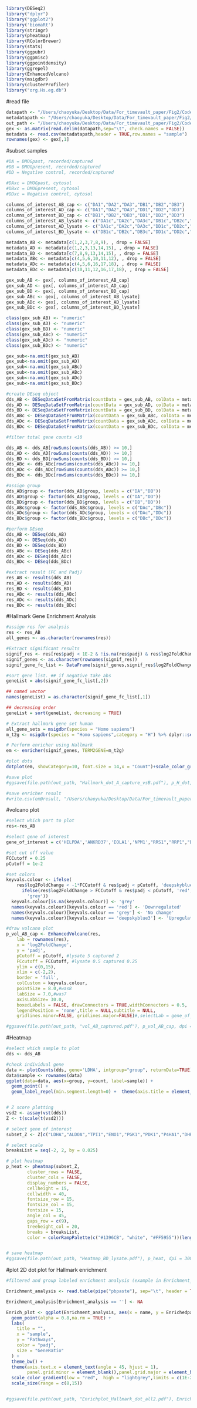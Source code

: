 

```r
library(DESeq2)
library("dplyr")
library("ggplot2")
library('biomaRt')
library(stringr)
library(pheatmap)
library(RColorBrewer)
library(stats)
library(ggpubr)
library(ggpmisc)
library(ggpointdensity)
library(ggrepel)
library(EnhancedVolcano)
library(msigdbr)
library(clusterProfiler)
library("org.Hs.eg.db")
```

#read file
```r
datapath <- "/Users/chaoyuka/Desktop/Data/For_timevault_paper/Fig2/Code/all_gex_matrix_genename.txt"
metadatapath <- "/Users/chaoyuka/Desktop/Data/For_timevault_paper/Fig2/Code/metadata_DMOG.csv"
out_path <- "/Users/chaoyuka/Desktop/Data/For_timevault_paper/Fig2/Code/"
gex <- as.matrix(read.delim(datapath,sep="\t", check.names = FALSE))
metadata <- read.csv(metadatapath,header = TRUE,row.names = "sample")
rownames(gex) <- gex[,1]
```


#subset samples
```r
#DA = DMOGpast, recorded/captured
#DB = DMOGpresent, recorded/captured
#DD = Negative control, recorded/captured

#DAxc = DMOGpast, cytosol
#DBxc = DMOGpresent, cytosol
#DDxc = Negative control, cytosol

columns_of_interest_AB_cap <- c("DA1","DA2","DA3","DB1","DB2","DB3")
columns_of_interest_AD_cap <- c("DA1","DA2","DA3","DD1","DD2","DD3")
columns_of_interest_BD_cap <- c("DB1","DB2","DB3","DD1","DD2","DD3")
columns_of_interest_AB_lysate <- c("DA1c","DA2c","DA3c","DB1c","DB2c","DB3c") # c means cytosol fraction
columns_of_interest_AD_lysate <- c("DA1c","DA2c","DA3c","DD1c","DD2c","DD3c")
columns_of_interest_BD_lysate <- c("DB1c","DB2c","DB3c","DD1c","DD2c","DD3c")

metadata_AB <- metadata[c(1,2,3,7,8,9), , drop = FALSE]
metadata_AD <- metadata[c(1,2,3,13,14,15), , drop = FALSE]
metadata_BD <- metadata[c(7,8,9,13,14,15), , drop = FALSE]
metadata_ABc <- metadata[c(4,5,6,10,11,12), , drop = FALSE]
metadata_ADc <- metadata[c(4,5,6,16,17,18), , drop = FALSE]
metadata_BDc <- metadata[c(10,11,12,16,17,18), , drop = FALSE]

gex_sub_AB <- gex[, columns_of_interest_AB_cap]
gex_sub_AD <- gex[, columns_of_interest_AD_cap]
gex_sub_BD <- gex[, columns_of_interest_BD_cap]
gex_sub_ABc <- gex[, columns_of_interest_AB_lysate]
gex_sub_ADc <- gex[, columns_of_interest_AD_lysate]
gex_sub_BDc <- gex[, columns_of_interest_BD_lysate]

class(gex_sub_AB) <- "numeric"
class(gex_sub_AD) <- "numeric"
class(gex_sub_BD) <- "numeric"
class(gex_sub_ABc) <- "numeric"
class(gex_sub_ADc) <- "numeric"
class(gex_sub_BDc) <- "numeric"

gex_sub<-na.omit(gex_sub_AB) 
gex_sub<-na.omit(gex_sub_AD) 
gex_sub<-na.omit(gex_sub_ABc) 
gex_sub<-na.omit(gex_sub_ABc) 
gex_sub<-na.omit(gex_sub_ADc) 
gex_sub<-na.omit(gex_sub_BDc) 
```



```r
#create DEseq object
dds_AB <- DESeqDataSetFromMatrix(countData = gex_sub_AB, colData = metadata_AB, design = ~ group)
dds_AD <- DESeqDataSetFromMatrix(countData = gex_sub_AD, colData = metadata_AD, design = ~ group)
dds_BD <- DESeqDataSetFromMatrix(countData = gex_sub_BD, colData = metadata_BD, design = ~ group)
dds_ABc <- DESeqDataSetFromMatrix(countData = gex_sub_ABc, colData = metadata_ABc, design = ~ group)
dds_ADc <- DESeqDataSetFromMatrix(countData = gex_sub_ADc, colData = metadata_ADc, design = ~ group)
dds_BDc <- DESeqDataSetFromMatrix(countData = gex_sub_BDc, colData = metadata_BDc, design = ~ group)

#filter total gene counts <10

dds_AB <- dds_AB[rowSums(counts(dds_AB)) >= 10,]
dds_AD <- dds_AD[rowSums(counts(dds_AD)) >= 10,]
dds_BD <- dds_BD[rowSums(counts(dds_BD)) >= 10,]
dds_ABc <- dds_ABc[rowSums(counts(dds_ABc)) >= 10,]
dds_ADc <- dds_ADc[rowSums(counts(dds_ADc)) >= 10,]
dds_BDc <- dds_BDc[rowSums(counts(dds_BDc)) >= 10,]

#assign group
dds_AB$group <- factor(dds_AB$group, levels = c("DA","DB"))
dds_AD$group <- factor(dds_AD$group, levels = c("DA","DD"))
dds_BD$group <- factor(dds_BD$group, levels = c("DB","DD"))
dds_ABc$group <- factor(dds_ABc$group, levels = c("DAc","DBc"))
dds_ADc$group <- factor(dds_ADc$group, levels = c("DAc","DDc"))
dds_BDc$group <- factor(dds_BDc$group, levels = c("DBc","DDc"))

#perform DEseq
dds_AB <- DESeq(dds_AB)
dds_AD <- DESeq(dds_AD)
dds_BD <- DESeq(dds_BD)
dds_ABc <- DESeq(dds_ABc)
dds_ADc <- DESeq(dds_ADc)
dds_BDc <- DESeq(dds_BDc)

#extract result (FC and Padj)
res_AB <- results(dds_AB)
res_AD <- results(dds_AD)
res_BD <- results(dds_BD)
res_ABc <- results(dds_ABc)
res_ADc <- results(dds_ADc)
res_BDc <- results(dds_BDc)
```
#Hallmark Gene Enrichment Analysis
```r
#assign res for analysis
res <- res_AB
all_genes <- as.character(rownames(res))

#Extract significant results
signif_res <- res[res$padj < 1E-2 & !is.na(res$padj) & res$log2FoldChange > 0.25, ] #for capture P value < 0.01. FC > 0.25 ; for lysate P value < 0.01. FC > 0.5
signif_genes <- as.character(rownames(signif_res))
signif_gene_fc_list <- DataFrame(signif_genes,signif_res$log2FoldChange)

#sort gene list. ## if negative take abs
geneList = abs(signif_gene_fc_list[,2])

## named vector
names(geneList) = as.character(signif_gene_fc_list[,1])

## decreasing order
geneList = sort(geneList, decreasing = TRUE)

# Extract hallmark gene set human
all_gene_sets = msigdbr(species = "Homo sapiens")
m_t2g <- msigdbr(species = "Homo sapiens",category = "H") %>% dplyr::select(gs_name, gene_symbol)

# Perform enricher using Hallmark
em <- enricher(signif_genes, TERM2GENE=m_t2g)

#plot dots
dotplot(em, showCategory=10, font.size = 14,x = "Count")+scale_color_gradient(low = "red", high = "deepskyblue3")

#save plot
#ggsave(file.path(out_path, "Hallmark_dot_A_capture_vsB.pdf"), p_H_dot, dpi = 300, width = 8, height = 6)

#save enricher result
#write.csv(em@result, "/Users/chaoyuka/Desktop/Data/For_timevault_paper/Fig2/Code/Hallmark_data_eB_AB_cap_FCp25_pval1Em2.csv")
```



#volcano plot
```r
#select which part to plot
res<-res_AB

#select gene of interest
gene_of_interest = c('HILPDA','ANKRD37','EOLA1','NPM1',"RRS1","RRP1","BTF3-DT","GTF2A2","LINC01783","SMAD8","MX2",'BNIP3L',"NPM1P39","UBC",'ALDH16A1','RELL2','NKX2-8','ACSL3',"LINC01783","LDHA","ALDOA","PGK1","P4HA1")

#set cut off value
FCCutoff = 0.25
pCutoff = 1e-2

#set colors
keyvals.colour <- ifelse(
    res$log2FoldChange < -1*FCCutoff & res$padj < pCutoff, 'deepskyblue3',
      ifelse(res$log2FoldChange > FCCutoff & res$padj < pCutoff, 'red',
        'grey'))
  keyvals.colour[is.na(keyvals.colour)] <- 'grey'
  names(keyvals.colour)[keyvals.colour == 'red'] <- 'Downregulated'
  names(keyvals.colour)[keyvals.colour == 'grey'] <- 'No change'
  names(keyvals.colour)[keyvals.colour == 'deepskyblue3'] <- 'Upregulated'

#draw volcano plot
p_vol_AB_cap <- EnhancedVolcano(res,
    lab = rownames(res),
    x = 'log2FoldChange',
    y = 'padj',
    pCutoff = pCutoff, #lysate 5 captured 2
    FCcutoff = FCCutoff, #lysate 0.5 captured 0.25
    ylim = c(0,15),
    xlim = c(-2,2),
    border = 'full',
    colCustom = keyvals.colour,
    pointSize = 8.0,#was8
    labSize = 7.0,#was7
    axisLabSize= 30.0,
    boxedLabels = FALSE, drawConnectors = TRUE,widthConnectors = 0.5,
    legendPosition = 'none',title = NULL,subtitle = NULL,
    gridlines.minor=FALSE, gridlines.major=FALSE)#,selectLab = gene_of_interest)

#ggsave(file.path(out_path, "vol_AB_captured.pdf"), p_vol_AB_cap, dpi = 300, width = 10, height = 10)
```


#Heatmap
```r
#select which sample to plot
dds <- dds_AB

#check individual gene
data <- plotCounts(dds, gene='LDHA', intgroup="group", returnData=TRUE)
data$sample <- rownames(data)
ggplot(data=data, aes(x=group, y=count, label=sample)) +
  geom_point() +
  geom_label_repel(min.segment.length=0) +  theme(axis.title = element_text(size = 20),axis.text = element_text(size = 20))


# Z score plotting
vsd2 <- assay(vst(dds))
Z <- t(scale(t(vsd2)))

# select gene of interest
subset_Z <- Z[c("LDHA","ALDOA","TPI1","ENO1","PGK1","PDK1","P4HA1","DHRS2","CXCR4"), ]

# select scale
breaksList = seq(-2, 2, by = 0.025)

# plot heatmap
p_heat <- pheatmap(subset_Z,
        cluster_rows = FALSE,
        cluster_cols = FALSE,
        display_numbers = FALSE,
        cellheight = 15,
        cellwidth = 40,
        fontsize_row = 15,          
        fontsize_col = 15,
        fontsize = 15,
        angle_col = 45,
        gaps_row = c(9),
        treeheight_col = 20,
        breaks = breaksList,
        color = colorRampPalette(c("#1396CB", "white", "#FF5955"))(length(breaksList)))


# save heatmap
#ggsave(file.path(out_path, "Heatmap_BD_lysate.pdf"), p_heat, dpi = 300, width = 10, height = 10)


```

#plot 2D dot plot for Hallmark enrichment
```r
#filtered and group labeled enrichment analysis (example in Enrichment_analysis.xlsx)

Enrichment_analysis <- read.table(pipe("pbpaste"), sep="\t", header = TRUE)

Enrichment_analysis[Enrichment_analysis == ''] <- NA

Enrich_plot <- ggplot(Enrichment_analysis, aes(x = name, y = Enrichedpathways, color = padj, size = GeneRatio)) +
  geom_point(alpha = 0.8,na.rm = TRUE) +
  labs(
    title = "",
    x = "sample",
    y = "Pathways",
    color = "padj",
    size = "GeneRatio"
  ) +
  theme_bw() +
  theme(axis.text.x = element_text(angle = 45, hjust = 1),
        panel.grid.minor = element_blank(),panel.grid.major = element_blank()) +
  scale_color_gradient(low = "red",  high = "lightgrey",limits = c(1E-20,0.05))+
  scale_size(range = c(8,15))


#ggsave(file.path(out_path, "Enrichplot_Hallmark_dot_all2.pdf"), Enrich_plot, dpi = 300, width = 18, height = 4)
```
